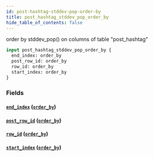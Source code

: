 ```yaml
---
id: post-hashtag-stddev-pop-order-by
title: post_hashtag_stddev_pop_order_by
hide_table_of_contents: false
---
```


order by stddev_pop() on columns of table "post_hashtag"

```graphql
input post_hashtag_stddev_pop_order_by {
  end_index: order_by
  post_row_id: order_by
  row_id: order_by
  start_index: order_by
}
```

### Fields

#### [`end_index`](#) ([`order_by`](../enums/order-by))

#### [`post_row_id`](#) ([`order_by`](../enums/order-by))

#### [`row_id`](#) ([`order_by`](../enums/order-by))

#### [`start_index`](#) ([`order_by`](../enums/order-by))
